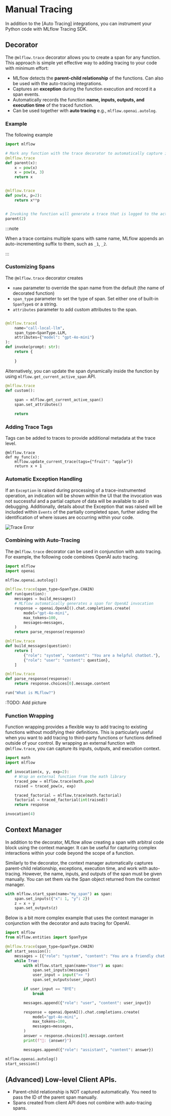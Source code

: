 
# Manual Tracing

In addition to the [Auto Tracing] integrations, you can instrument your Python code with MLflow Tracing SDK.

## Decorator

The <APILink fn="mlflow.trace">`@mlflow.trace`</APILink> decorator allows you to create a span for any function. This approach is simple yet effective way to adding tracing to your code with minimum effort:

* MLflow detects the **parent-child relationship** of the functions. Can also be used with the auto-tracing integrations.
* Captures an **exception** during the function execution and record it a span events.
* Automatically records the function **name, inputs, outputs, and execution time** of the traced function.
* Can be used together with **auto tracing** e.g., `mlflow.openai.autolog`.

### Example

The following example 

```python
import mlflow

# Mark any function with the trace decorator to automatically capture input(s) and output(s)
@mlflow.trace
def parent(x):
    x = pow(x)
    x = pow(x, 3)
    return x


@mlflow.trace
def pow(x, p=2):
    return x**p


# Invoking the function will generate a trace that is logged to the active experiment
parent(2)
```


:::note

When a trace contains multiple spans with same name, MLflow appends an auto-incrementing suffix to them, such as `_1`, `_2`.

:::

### Customizing Spans

The <APILink fn="mlflow.trace">`@mlflow.trace`</APILink> decorator creates 

* `name` parameter to override the span name from the default (the name of decorated function)
* `span_type` parameter to set the type of span. Set either one of built-in <APILink fn="mlflow.entities.SpanType">`SpanType`</APILink>s or a string.
* `attributes` parameter to add custom attributes to the span.

```python

@mlflow.trace(
    name="call-local-llm",
    span_type=SpanType.LLM,
    attributes={"model": "gpt-4o-mini"}
):
def invoke(prompt: str):
    return {
        
    }
```

Alternatively, you can update the span dynamically inside the function by using <APILink fn="mlflow.get_current_active_span">`mlflow.get_current_active_span`</APILink> API.

```python
@mlflow.trace
def custom():
    
    span = mlflow.get_current_active_span()
    span.set_attributes()

    return
```

### Adding Trace Tags

Tags can be added to traces to provide additional metadata at the trace level. 

```
@mlflow.trace
def my_func(x):
    mlflow.update_current_trace(tags={"fruit": "apple"})
    return x + 1
```

### Automatic Exception Handling

If an `Exception` is raised during processing of a trace-instrumented operation, an indication will be shown within the UI that the invocation was not
successful and a partial capture of data will be available to aid in debugging. Additionally, details about the Exception that was raised will be included
within ``Events`` of the partially completed span, further aiding the identification of where issues are occurring within your code. 

![Trace Error](/images/llms/tracing/trace-exception.gif)

### Combining with Auto-Tracing

The `@mlflow.trace` decorator can be used in conjunction with auto tracing. For example, the following code combines OpenAI auto tracing.

```python
import mlflow
import openai

mlflow.openai.autolog()

@mlflow.trace(span_type=SpanType.CHAIN)
def run(question):
    messages = build_messages()
    # MLflow automatically generates a span for OpenAI invocation
    response = openai.OpenAI().chat.completions.create(
        model="gpt-4o-mini",
        max_tokens=100,
        messages=messages,
    )
    return parse_response(response)

@mlflow.trace
def build_messages(question):
    return [
        {"role": "system", "content": "You are a helpful chatbot."},
        {"role": "user": "content": question},
    ]

@mlflow.trace
def parse_response(response):
    return response.choices[0].message.content

run("What is MLflow?")
```

:TODO: Add picture



### Function Wrapping

Function wrapping provides a flexible way to add tracing to existing functions without modifying their definitions. This is particularly useful when you want to add tracing to third-party functions or functions defined outside of your control. By wrapping an external function with <APILink fn="mlflow.trace">`@mlflow.trace`</APILink>, you can capture its inputs, outputs, and execution context.

```python
import math
import mlflow

def invocation(x, y, exp=2):
    # Wrap an external function from the math library
    traced_pow = mlflow.trace(math.pow)
    raised = traced_pow(x, exp)

    traced_factorial = mlflow.trace(math.factorial)
    factorial = traced_factorial(int(raised))
    return response

invocation(4)
```


## Context Manager

In addition to the decorator, MLflow allow creating a span with arbitral code block using the <APILink fn="mlflow.start_span" /> context manager. It can be useful for capturing complex interactions within your code beyond the scope of a function.

Similarly to the decorator, the context manager automatically captures parent-child relationship, exceptions, execution time, and work with auto-tracing. However, the name, inputs, and outputs of the span must be given manually. You can set them via the <APILink fn="mlflow.entities.Span">Span</APILink> object returned from the context manager.

```python
with mlflow.start_span(name="my_span") as span:
    span.set_inputs({"x": 1, "y": 2})
    z = x + y
    span.set_outputs(z)
```

Below is a bit more complex example that uses the <APILink fn="mlflow.start_span" /> context manager in conjunction with the decorator and auto tracing for OpenAI.

```python
import mlflow
from mlflow.entities import SpanType

@mlflow.trace(span_type=SpanType.CHAIN)
def start_session():
    messages = [{"role": "system", "content": "You are a friendly chat bot"}]
    while True:
        with mlflow.start_span(name="User") as span:
            span.set_inputs(messages)
            user_input = input(">> ")
            span.set_outputs(user_input)

        if user_input == "BYE":
            break

        messages.append({"role": "user", "content": user_input})

        response = openai.OpenAI().chat.completions.create(
            model="gpt-4o-mini",
            max_tokens=100,
            messages=messages,
        )
        answer = response.choices[0].message.content
        print(f"🤖: {answer}")

        messages.append({"role": "assistant", "content": answer})

mlflow.openai.autolog()
start_session()
```


## (Advanced) Low-level Client APIs.


* Parent-child relationship is NOT captured automatically. You need to pass the ID of the parent span manually.
* Spans created from client API does not combine with auto-tracing spans.

